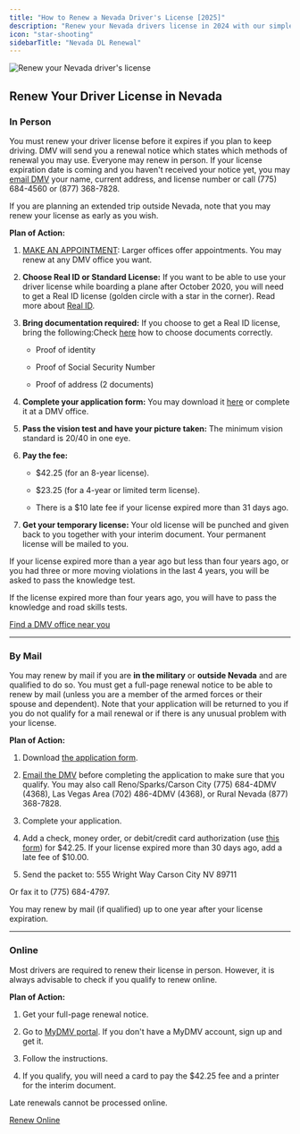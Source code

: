 ```yaml
---
title: "How to Renew a Nevada Driver's License [2025]"
description: "Renew your Nevada drivers license in 2024 with our simple, step-by-step guide. Find all the necessary requirements, forms, fees, and online renewal options to ensure a hassle-free experience. Stay legal and avoid fines - start your renewal process now!"
icon: "star-shooting"
sidebarTitle: "Nevada DL Renewal"
---
```


![Renew your Nevada driver's license](https://driving-tests.org/wp-content/uploads/2024/07/renew-nevada-drivers-license.jpg)

## Renew Your Driver License in Nevada

### In Person

You must renew your driver license before it expires if you plan to keep driving. DMV will send you a renewal notice which states which methods of renewal you may use. Everyone may renew in person. If your license expiration date is coming and you haven't received your notice yet, you may [email DMV](http://dmvnv.com/contact_us.asp) your name, current address, and license number or call (775) 684-4560 or (877) 368-7828.

If you are planning an extended trip outside Nevada, note that you may renew your license as early as you wish.

**Plan of Action:**

1. [MAKE AN APPOINTMENT](http://dmvnv.com/dashpass.htm): Larger offices offer appointments. You may renew at any DMV office you want.

2. **Choose Real ID or Standard License:** If you want to be able to use your driver license while boarding a plane after October 2020, you will need to get a Real ID license (golden circle with a star in the corner). Read more about [Real ID](https://www.dhs.gov/real-id).

3. **Bring documentation required:** If you choose to get a Real ID license, bring the following:Check [here](http://www.dmvnv.com/dlresidency.htm) how to choose documents correctly.

   * Proof of identity

   * Proof of Social Security Number

   * Proof of address (2 documents)

4. **Complete your application form:** You may download it [here](http://www.dmvnv.com/pdfforms/dmv002en.pdf) or complete it at a DMV office.

5. **Pass the vision test and have your picture taken:** The minimum vision standard is 20/40 in one eye.

6. **Pay the fee:**

   * $42.25 (for an 8-year license).

   * $23.25 (for a 4-year or limited term license).

   * There is a $10 late fee if your license expired more than 31 days ago.

7. **Get your temporary license:** Your old license will be punched and given back to you together with your interim document. Your permanent license will be mailed to you.

If your license expired more than a year ago but less than four years ago, or you had three or more moving violations in the last 4 years, you will be asked to pass the knowledge test.

If the license expired more than four years ago, you will have to pass the knowledge and road skills tests.

[Find a DMV office near you](https://driving-tests.org/dmv-near-me/)

***

### By Mail

You may renew by mail if you are **in the military** or **outside Nevada** and are qualified to do so. You must get a full-page renewal notice to be able to renew by mail (unless you are a member of the armed forces or their spouse and dependent). Note that your application will be returned to you if you do not qualify for a mail renewal or if there is any unusual problem with your license.

**Plan of Action:**

1. Download [the application form](http://dmvnv.com/pdfforms/dmv204.pdf).

2. [Email the DMV](http://dmvnv.com/contact_us.asp) before completing the application to make sure that you qualify. You may also call Reno/Sparks/Carson City (775) 684-4DMV (4368), Las Vegas Area (702) 486-4DMV (4368), or Rural Nevada (877) 368-7828.

3. Complete your application.

4. Add a check, money order, or debit/credit card authorization (use [this form](http://www.dmvnv.com/pdfforms/vp205.pdf)) for $42.25. If your license expired more than 30 days ago, add a late fee of $10.00.

5. Send the packet to:
   555 Wright Way Carson City NV 89711

Or fax it to (775) 684-4797.

You may renew by mail (if qualified) up to one year after your license expiration.

***

### Online

Most drivers are required to renew their license in person. However, it is always advisable to check if you qualify to renew online.

**Plan of Action:**

1. Get your full-page renewal notice.

2. Go to [MyDMV portal](https://dmvapp.nv.gov/DMV/Application/DMVPortal/Pages/Default.aspx). If you don't have a MyDMV account, sign up and get it.

3. Follow the instructions.

4. If you qualify, you will need a card to pay the $42.25 fee and a printer for the interim document.

Late renewals cannot be processed online.

[Renew Online](https://dmvapp.nv.gov/DMV/Application/DMVPortal/Pages/Default.aspx)

<Snippet file="renewal-state-block.mdx" />